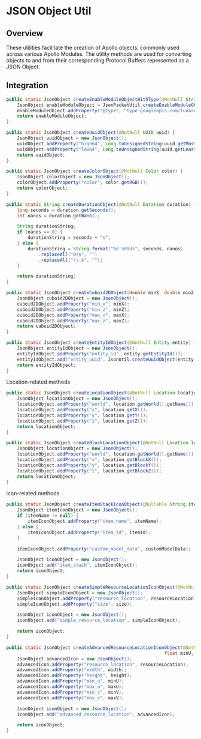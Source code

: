 # JSON Object Util

## Overview

These utilities facilitate the creation of Apollo objects, commonly used across various Apollo Modules. The utility methods are used for converting objects to and from their corresponding Protocol Buffers represented as a JSON Object.

## Integration

```java
public static JsonObject createEnableModuleObjectWithType(@NotNull String module, Map<String, Object> properties) {
    JsonObject enableModuleObject = JsonPacketUtil.createEnableModuleObject(module, properties);
    enableModuleObject.addProperty("@type", "type.googleapis.com/lunarclient.apollo.configurable.v1.ConfigurableSettings");
    return enableModuleObject;
}

public static JsonObject createUuidObject(@NotNull UUID uuid) {
    JsonObject uuidObject = new JsonObject();
    uuidObject.addProperty("high64", Long.toUnsignedString(uuid.getMostSignificantBits()));
    uuidObject.addProperty("low64", Long.toUnsignedString(uuid.getLeastSignificantBits()));
    return uuidObject;
}

public static JsonObject createColorObject(@NotNull Color color) {
    JsonObject colorObject = new JsonObject();
    colorObject.addProperty("color", color.getRGB());
    return colorObject;
}

public static String createDurationObject(@NotNull Duration duration) {
    long seconds = duration.getSeconds();
    int nanos = duration.getNano();

    String durationString;
    if (nanos == 0) {
        durationString = seconds + "s";
    } else {
        durationString = String.format("%d.%09ds", seconds, nanos)
            .replaceAll("0+$", "")
            .replaceAll("\\.$", "");
    }

    return durationString;
}

public static JsonObject createCuboid2DObject(double minX, double minZ, double maxX, double maxZ) {
    JsonObject cuboid2DObject = new JsonObject();
    cuboid2DObject.addProperty("min_x", minX);
    cuboid2DObject.addProperty("min_z", minZ);
    cuboid2DObject.addProperty("max_x", maxX);
    cuboid2DObject.addProperty("max_z", maxZ);
    return cuboid2DObject;
}

public static JsonObject createEntityIdObject(@NotNull Entity entity) {
    JsonObject entityIdObject = new JsonObject();
    entityIdObject.addProperty("entity_id", entity.getEntityId());
    entityIdObject.add("entity_uuid", JsonUtil.createUuidObject(entity.getUniqueId()));
    return entityIdObject;
}
```

Location-related methods

```java
public static JsonObject createLocationObject(@NotNull Location location) {
    JsonObject locationObject = new JsonObject();
    locationObject.addProperty("world", location.getWorld().getName());
    locationObject.addProperty("x", location.getX());
    locationObject.addProperty("y", location.getY());
    locationObject.addProperty("z", location.getZ());
    return locationObject;
}

public static JsonObject createBlockLocationObject(@NotNull Location location) {
    JsonObject locationObject = new JsonObject();
    locationObject.addProperty("world", location.getWorld().getName());
    locationObject.addProperty("x", location.getBlockX());
    locationObject.addProperty("y", location.getBlockY());
    locationObject.addProperty("z", location.getBlockZ());
    return locationObject;
}
```

Icon-related methods

```java
public static JsonObject createItemStackIconObject(@Nullable String itemName, int itemId, int customModelData) {
    JsonObject itemIconObject = new JsonObject();
    if (itemName != null) {
        itemIconObject.addProperty("item_name", itemName);
    } else {
        itemIconObject.addProperty("item_id", itemId);
    }

    itemIconObject.addProperty("custom_model_data", customModelData);

    JsonObject iconObject = new JsonObject();
    iconObject.add("item_stack", itemIconObject);
    return iconObject;
}

public static JsonObject createSimpleResourceLocationIconObject(@NotNull String resourceLocation, int size) {
    JsonObject simpleIconObject = new JsonObject();
    simpleIconObject.addProperty("resource_location", resourceLocation);
    simpleIconObject.addProperty("size", size);

    JsonObject iconObject = new JsonObject();
    iconObject.add("simple_resource_location", simpleIconObject);

    return iconObject;
}

public static JsonObject createAdvancedResourceLocationIconObject(@NotNull String resourceLocation, float width, float height,
                                                           float minU, float maxU, float minV, float maxV) {
    JsonObject advancedIcon = new JsonObject();
    advancedIcon.addProperty("resource_location", resourceLocation);
    advancedIcon.addProperty("width", width);
    advancedIcon.addProperty("height", height);
    advancedIcon.addProperty("min_u", minU);
    advancedIcon.addProperty("max_u", maxU);
    advancedIcon.addProperty("min_v", minV);
    advancedIcon.addProperty("max_v", maxV);

    JsonObject iconObject = new JsonObject();
    iconObject.add("advanced_resource_location", advancedIcon);

    return iconObject;
}
```
